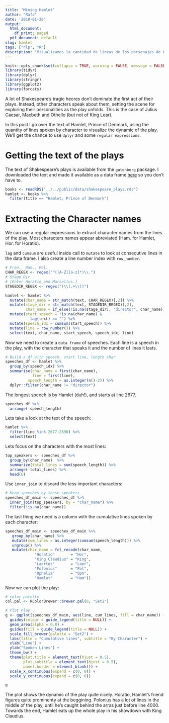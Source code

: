 ```yaml
---
title: "Mining Hamlet"
author: "Rafa"
date: '2018-01-20'
output:
  html_document:
    df_print: paged
  pdf_document: default
slug: hamlet
tags: ["nlp", "R"]
description: "Visualizamos la cantidad de líneas de los personajes de Hamlet a lo largo de los 5 actos de la obra."
---
```



```r
knitr::opts_chunk$set(collapse = TRUE, warning = FALSE, message = FALSE)
library(tidyr)
library(dplyr)
library(stringr)
library(ggplot2)
library(forcats)
```


A lot of Shakespeare's tragic heores don't dominate the first act of their plays. Instead, other characters speak about them, setting the scene for exploring their personalities as the play unfolds. This is the case of Julius Caesar, Macbeth and Othello (but not of King Lear).

In this post I go over the text of Hamlet, Prince of Denmark, using the quantity of lines spoken by character to visualize the dynamic of the play. We'll get the chance to use `dplyr` and some `regular expressions`.

# Getting the text of the plays

The text of Shakespeare's plays is available from the `gutenberg` package. I downloaded the text and made it available as a data frame [here](../../public/data/shakespeare_plays.rds)
 so you don't have to.


```r
books <- readRDS('../../public/data/shakespeare_plays.rds')
hamlet <- books %>%  
  filter(title == "Hamlet, Prince of Denmark")
```


# Extracting the Character names
We can use a regular expressions to extract character names from the lines of the play. Most characters names appear abreviated (Ham. for Hamlet, Hor. for Horatio).

`lag` and `cumsum` are useful inside call to `mutate` to look at consecutive lines in the data frame. I also create a line number index with `row_number`.


```r
# Fran., Ham., Pol.
CHAR_REGEX <- regex("^([A-Z][a-z]*)\\.")
# Stage Dir
# [Enter Horatio and Marcellus.]
STAGEDIR_REGEX <- regex("(\\[.+\\])")

hamlet <- hamlet %>% 
  mutate(char_name = str_match(text, CHAR_REGEX)[,2]) %>% 
  mutate(stage_dir = str_match(text, STAGEDIR_REGEX)[,2],
         char_name = if_else(!is.na(stage_dir), "director", char_name)) %>%
  mutate(start_speech = !is.na(char_name) & 
           lag(text) == "") %>%
  mutate(speech_idx = cumsum(start_speech)) %>% 
  mutate(line = row_number()) %>% 
  select(text, char_name, start_speech, speech_idx, line)
```

Now we need to create a `data frame` of speeches. Each line is a speech in the play, with the character that speaks it and the number of lines it lasts. 


```r

# Build a df with speech, start line, length char
speeches_df <- hamlet %>% 
  group_by(speech_idx) %>% 
  summarise(char_name = first(char_name), 
            line = first(line),
          speech_length = as.integer(n()-2)) %>% 
  dplyr::filter(char_name != "director")
```

The longest speech is by Hamlet (duh!), and starts at line 2677.

```r
speeches_df %>% 
  arrange(-speech_length)
```


Lets take a look at the text of the speech:
```r
hamlet %>% 
  filter(line %in% 2677:2690) %>% 
  select(text) 
```

Lets focus on the characters with the most lines:

```r
top_speakers <- speeches_df %>% 
  group_by(char_name)  %>%
  summarize(total_lines = sum(speech_length)) %>% 
  arrange(-total_lines) %>% 
  head(6)
```

Use `inner_join` to discard the less important characters:

```r
# Keep speeches by these speakers
speeches_df_main <- speeches_df %>% 
  inner_join(top_speakers, by = "char_name") %>% 
  filter(!is.na(char_name))
```

The last thing we need is a column with the cumulative lines spoken by each character:

```r
speeches_df_main <- speeches_df_main %>% 
   group_by(char_name) %>% 
   mutate(cum_lines = as.integer(cumsum(speech_length))) %>% 
   ungroup() %>% 
   mutate(char_name = fct_recode(char_name,
             "Horatio"       = "Hor",
             "King Claudius" = "King",
             "Laertes"       = "Laer",
             "Polonius"      = "Pol",
             "Ophelia"       = "Oph",
             "Hamlet"        = "Ham"))

```

Now we can plot the play:
```r
# color palette
col.pal <- RColorBrewer::brewer.pal(8, "Set2")

# Plot Play
g <- ggplot(speeches_df_main, aes(line, cum_lines, fill = char_name)) + 
  guides(colour = guide_legend(title = NULL)) +
  geom_area(alpha = 0.8) + 
  guides(fill = guide_legend(title = NULL)) +
  scale_fill_brewer(palette = "Set2") + 
  labs(title = "Cumulative lines", subtitle = "By Character") + 
  xlab("Line") + 
  ylab("Spoken Lines") +
  theme_bw() + 
  theme(plot.title = element_text(hjust = 0.5),
        plot.subtitle = element_text(hjust = 0.5),
        panel.border = element_blank()) +
  scale_x_continuous(expand = c(0, 0)) + 
  scale_y_continuous(expand = c(0, 0))

g

```

The plot shows the dynamic of the play quite nicely. Horatio, Hamlet's friend figures quite prominenty at the beggining. Polonius has a lot of lines in the middle of the play, until he's caught behind the arras just before line 4000. Towards the end, Hamlet eats up the whole play in  his showdown with King Claudius.
